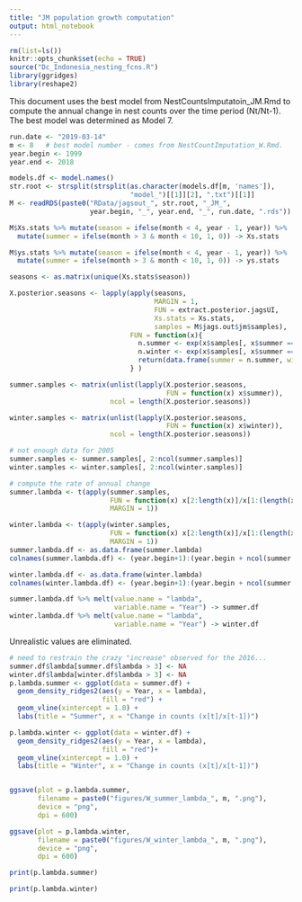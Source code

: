```yaml
---
title: "JM population growth computation"
output: html_notebook
---
```


```r
rm(list=ls())
knitr::opts_chunk$set(echo = TRUE)
source("Dc_Indonesia_nesting_fcns.R")
library(ggridges)
library(reshape2)
```

This document uses the best model from NestCountsImputatoin_JM.Rmd to compute the annual change in nest counts over the time period (Nt/Nt-1). The best model was determined as Model 7.

```r
run.date <- "2019-03-14"
m <- 8   # best model number - comes from NestCountImputation_W.Rmd.
year.begin <- 1999
year.end <- 2018

models.df <- model.names()
str.root <- strsplit(strsplit(as.character(models.df[m, 'names']), 
                              "model_")[[1]][2], ".txt")[[1]]
M <- readRDS(paste0("RData/jagsout_", str.root, "_JM_", 
                    year.begin, "_", year.end, "_", run.date, ".rds"))

M$Xs.stats %>% mutate(season = ifelse(month < 4, year - 1, year)) %>% 
  mutate(summer = ifelse(month > 3 & month < 10, 1, 0)) -> Xs.stats

M$ys.stats %>% mutate(season = ifelse(month < 4, year - 1, year)) %>% 
  mutate(summer = ifelse(month > 3 & month < 10, 1, 0)) -> ys.stats

seasons <- as.matrix(unique(Xs.stats$season))

X.posterior.seasons <- lapply(apply(seasons, 
                                    MARGIN = 1,
                                    FUN = extract.posterior.jagsUI, 
                                    Xs.stats = Xs.stats, 
                                    samples = M$jags.out$jm$samples),
                              FUN = function(x){
                                n.summer <- exp(x$samples[, x$summer == 1]) %>% rowSums() 
                                n.winter <- exp(x$samples[, x$summer == 0]) %>% rowSums() 
                                return(data.frame(summer = n.summer, winter = n.winter))
                              } )


```

```r
summer.samples <- matrix(unlist(lapply(X.posterior.seasons,
                                       FUN = function(x) x$summer)),
                         ncol = length(X.posterior.seasons))

winter.samples <- matrix(unlist(lapply(X.posterior.seasons,
                                       FUN = function(x) x$winter)),
                         ncol = length(X.posterior.seasons))

# not enough data for 2005
summer.samples <- summer.samples[, 2:ncol(summer.samples)]
winter.samples <- winter.samples[, 2:ncol(winter.samples)]

# compute the rate of annual change
summer.lambda <- t(apply(summer.samples,
                         FUN = function(x) x[2:length(x)]/x[1:(length(x) - 1)],
                         MARGIN = 1))

winter.lambda <- t(apply(winter.samples,
                         FUN = function(x) x[2:length(x)]/x[1:(length(x) - 1)],
                         MARGIN = 1))
summer.lambda.df <- as.data.frame(summer.lambda) 
colnames(summer.lambda.df) <- (year.begin+1):(year.begin + ncol(summer.lambda.df))

winter.lambda.df <- as.data.frame(winter.lambda)
colnames(winter.lambda.df) <- (year.begin+1):(year.begin + ncol(summer.lambda.df))

summer.lambda.df %>% melt(value.name = "lambda", 
                          variable.name = "Year") -> summer.df
winter.lambda.df %>% melt(value.name = "lambda", 
                          variable.name = "Year") -> winter.df

```
Unrealistic values are eliminated.

```r
# need to restrain the crazy "increase" observed for the 2016...
summer.df$lambda[summer.df$lambda > 3] <- NA
winter.df$lambda[winter.df$lambda > 3] <- NA
p.lambda.summer <- ggplot(data = summer.df) + 
  geom_density_ridges2(aes(y = Year, x = lambda),
                       fill = "red") + 
  geom_vline(xintercept = 1.0) +  
  labs(title = "Summer", x = "Change in counts (x[t]/x[t-1])")

p.lambda.winter <- ggplot(data = winter.df) + 
  geom_density_ridges2(aes(y = Year, x = lambda),
                       fill = "red")+ 
  geom_vline(xintercept = 1.0) +  
  labs(title = "Winter", x = "Change in counts (x[t]/x[t-1])")


ggsave(plot = p.lambda.summer,
       filename = paste0("figures/W_summer_lambda_", m, ".png"),
       device = "png",
       dpi = 600)

ggsave(plot = p.lambda.winter,
       filename = paste0("figures/W_winter_lambda_", m, ".png"),
       device = "png",
       dpi = 600)

```


```r
print(p.lambda.summer)
```

```r
print(p.lambda.winter)
```
